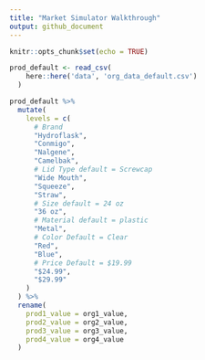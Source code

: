 ```yaml
---
title: "Market Simulator Walkthrough"
output: github_document
---
```


```r
knitr::opts_chunk$set(echo = TRUE)
```


```r
prod_default <- read_csv(
    here::here('data', 'org_data_default.csv')
  )

prod_default %>% 
  mutate(
    levels = c(
      # Brand
      "Hydroflask",
      "Conmigo",
      "Nalgene",
      "Camelbak",
      # Lid Type default = Screwcap
      "Wide Mouth", 
      "Squeeze",
      "Straw",
      # Size default = 24 oz
      "36 oz",
      # Material default = plastic
      "Metal",
      # Color Default = Clear 
      "Red", 
      "Blue",
      # Price Default = $19.99
      "$24.99",
      "$29.99"
    )
  ) %>% 
  rename(
    prod1_value = org1_value,
    prod2_value = org2_value,
    prod3_value = org3_value,
    prod4_value = org4_value 
  )


```

